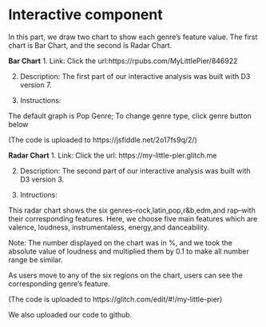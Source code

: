 # Interactive component
In this part, we draw two chart to show each genre's feature value. The first chart is Bar Chart, and the second is Radar Chart. 

**Bar Chart**
1. Link: Click the url:https://rpubs.com/MyLittlePier/846922

2. Description: The first part of our interactive analysis was built with D3 version 7.

3. Instructions: 

The default graph is Pop Genre; 
To change genre type, click genre button below

(The code is uploaded to https://jsfiddle.net/2o17fs9q/2/)

**Radar Chart**
1. Link: Click the url: https://my-little-pier.glitch.me

2. Description: The second part of our interactive analysis was built with D3 version 3.

3. Intructions:

This radar chart shows the six genres--rock,latin,pop,r&b,edm,and rap--with their corresponding features. Here, we choose five main features which are valence, loudness, instrumentaless, energy,and danceability. 

Note: The number displayed on the chart was in %, and we took the absolute value of loudness and multiplied them by 0.1 to make all number range be similar.

As users move to any of the six regions on the chart, users can see the corresponding  genre's feature.

(The code is uploaded to https://glitch.com/edit/#!/my-little-pier)

We also uploaded our code to github.